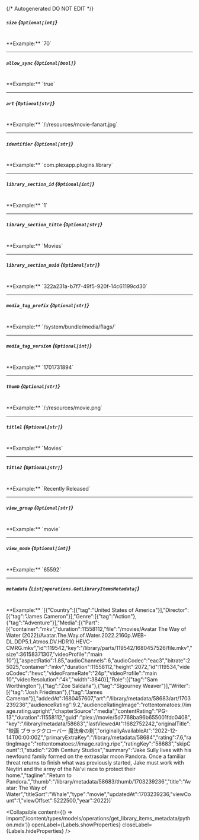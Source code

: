 {/* Autogenerated DO NOT EDIT  */}

##### `size` *{`Optional[int]`}*
<br/>
**Example:** `70`

---
##### `allow_sync` *{`Optional[bool]`}*
<br/>
**Example:** `true`

---
##### `art` *{`Optional[str]`}*
<br/>
**Example:** `/:/resources/movie-fanart.jpg`

---
##### `identifier` *{`Optional[str]`}*
<br/>
**Example:** `com.plexapp.plugins.library`

---
##### `library_section_id` *{`Optional[int]`}*
<br/>
**Example:** `1`

---
##### `library_section_title` *{`Optional[str]`}*
<br/>
**Example:** `Movies`

---
##### `library_section_uuid` *{`Optional[str]`}*
<br/>
**Example:** `322a231a-b7f7-49f5-920f-14c61199cd30`

---
##### `media_tag_prefix` *{`Optional[str]`}*
<br/>
**Example:** `/system/bundle/media/flags/`

---
##### `media_tag_version` *{`Optional[int]`}*
<br/>
**Example:** `1701731894`

---
##### `thumb` *{`Optional[str]`}*
<br/>
**Example:** `/:/resources/movie.png`

---
##### `title1` *{`Optional[str]`}*
<br/>
**Example:** `Movies`

---
##### `title2` *{`Optional[str]`}*
<br/>
**Example:** `Recently Released`

---
##### `view_group` *{`Optional[str]`}*
<br/>
**Example:** `movie`

---
##### `view_mode` *{`Optional[int]`}*
<br/>
**Example:** `65592`

---
##### `metadata` *{`List[operations.GetLibraryItemsMetadata]`}*
<br/>
**Example:** `[{"Country":[{"tag":"United States of America"}],"Director":[{"tag":"James Cameron"}],"Genre":[{"tag":"Action"},{"tag":"Adventure"}],"Media":[{"Part":[{"container":"mkv","duration":11558112,"file":"/movies/Avatar The Way of Water (2022)/Avatar.The.Way.of.Water.2022.2160p.WEB-DL.DDP5.1.Atmos.DV.HDR10.HEVC-CMRG.mkv","id":119542,"key":"/library/parts/119542/1680457526/file.mkv","size":36158371307,"videoProfile":"main 10"}],"aspectRatio":1.85,"audioChannels":6,"audioCodec":"eac3","bitrate":25025,"container":"mkv","duration":11558112,"height":2072,"id":119534,"videoCodec":"hevc","videoFrameRate":"24p","videoProfile":"main 10","videoResolution":"4k","width":3840}],"Role":[{"tag":"Sam Worthington"},{"tag":"Zoe Saldaña"},{"tag":"Sigourney Weaver"}],"Writer":[{"tag":"Josh Friedman"},{"tag":"James Cameron"}],"addedAt":1680457607,"art":"/library/metadata/58683/art/1703239236","audienceRating":9.2,"audienceRatingImage":"rottentomatoes://image.rating.upright","chapterSource":"media","contentRating":"PG-13","duration":11558112,"guid":"plex://movie/5d7768ba96b655001fdc0408","key":"/library/metadata/58683","lastViewedAt":1682752242,"originalTitle":"映画 ブラッククローバー 魔法帝の剣","originallyAvailableAt":"2022-12-14T00:00:00Z","primaryExtraKey":"/library/metadata/58684","rating":7.6,"ratingImage":"rottentomatoes://image.rating.ripe","ratingKey":"58683","skipCount":1,"studio":"20th Century Studios","summary":"Jake Sully lives with his newfound family formed on the extrasolar moon Pandora. Once a familiar threat returns to finish what was previously started, Jake must work with Neytiri and the army of the Na'vi race to protect their home.","tagline":"Return to Pandora.","thumb":"/library/metadata/58683/thumb/1703239236","title":"Avatar: The Way of Water","titleSort":"Whale","type":"movie","updatedAt":1703239236,"viewCount":1,"viewOffset":5222500,"year":2022}]`

<Collapsible content={() => import('/content/types/models/operations/get_library_items_metadata/python.mdx')} openLabel={Labels.showProperties} closeLabel={Labels.hideProperties} />



